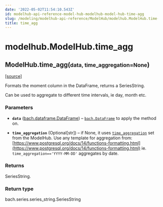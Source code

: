 ```yaml
---
date: '2022-05-02T11:54:10.543Z'
id: modelhub-api-reference-model-hub-modelhub-model-hub-time-agg
slug: /modeling/modelhub-api-reference/ModelHub/modelhub.ModelHub.time-agg/
title: time_agg
---
```


# modelhub.ModelHub.time_agg

<div class="method">

<h2 class="signature-method"><span class="additional-name">ModelHub.</span><span class="name">time_agg(</span><small class="parameter-list"><span class="parameter" id="data">data</span>, <span class="parameter" id="time_aggregation">time_aggregation=None</span></small>)</h2>


&#8203;<span class="view-source">[[source]](https://github.com/objectiv/objectiv-analytics/blob/main/modelhub/modelhub/modelhub.py)</span>

<div class="content">

Formats the moment column in the DataFrame, returns a SeriesString.

Can be used to aggregate to different time intervals, ie day, month etc.


### Parameters

* **`data`** ([bach.dataframe.DataFrame](/docs/modeling/bach/api-reference/DataFrame/bach.DataFrame/#bach.DataFrame)) – [`bach.DataFrame`](/docs/modeling/bach/api-reference/DataFrame/bach.DataFrame/#bach.DataFrame) to apply the method on.

* **`time_aggregation`** (Optional[str]) – if None, it uses [`time_aggregation`](/docs/modeling/modelhub-api-reference/ModelHub/modelhub.ModelHub.time-aggregation/#modelhub.ModelHub.time-aggregation) set from the
ModelHub. Use any template for aggregation from:
[https://www.postgresql.org/docs/14/functions-formatting.html](https://www.postgresql.org/docs/14/functions-formatting.html)
ie. `time_aggregation=='YYYY-MM-DD'` aggregates by date.



### Returns

SeriesString.



### Return type

bach.series.series_string.SeriesString



</div>

</div>
